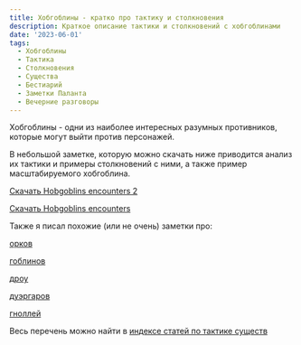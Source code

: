 ```yaml
---
title: Хобгоблины - кратко про тактику и столкновения
description: Краткое описание тактики и столкновений с хобгоблинами
date: '2023-06-01'
tags:
  - Хобгоблины
  - Тактика
  - Столкновения
  - Существа
  - Бестиарий
  - Заметки Паланта
  - Вечерние разговоры
---
```


Хобгоблины - одни из наиболее интересных разумных противников, которые могут выйти против персонажей.

В небольшой заметке, которую можно скачать ниже приводится анализ их тактики и примеры столкновений с ними, а также пример масштабируемого хобгоблина.

[Скачать Hobgoblins encounters 2](https://cyborgsandmages.com/files/downloads/Hobgoblins-encounters-2.pdf)

[Скачать Hobgoblins encounters](https://cyborgsandmages.com//files/downloads/Hobgoblins-encounters.docx)

Также я писал похожие (или не очень) заметки про:

[орков](https://cyborgsandmages.com/posts/articles/orcs-tactics-lore-encounters)

[гоблинов](https://cyborgsandmages.com/posts/articles/goblins-tactics-lore-encounters)

[дроу](https://cyborgsandmages.com/posts/articles/drow-tactics-lore-encounters)

[дуэргаров](https://cyborgsandmages.com/posts/articles/duergars-tactics-lore-encounters)

[гноллей](https://cyborgsandmages.com/posts/articles/gnolls-tactics-lore-encounters)

Весь перечень можно найти в [индексе статей по тактике существ](https://cyborgsandmages.com/posts/articles/bestiary-tactics-index)
